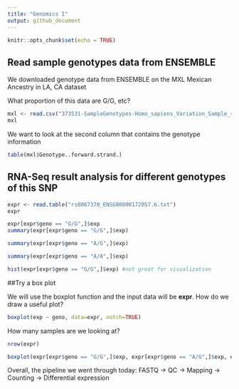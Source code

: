 ```yaml
---
title: "Genomics I"
output: github_document
---
```


```r
knitr::opts_chunk$set(echo = TRUE)
```

## Read sample genotypes data from ENSEMBLE

We downloaded genotype data from ENSEMBLE on the MXL Mexican Ancestry in LA, CA dataset

What proportion of this data are G/G, etc?

```r
mxl <- read.csv("373531-SampleGenotypes-Homo_sapiens_Variation_Sample_rs8067378.csv")
mxl
```

We want to look at the second column that contains the genotype information

```r
table(mxl$Genotype..forward.strand.)
```

## RNA-Seq result analysis for different genotypes of this SNP

```r
expr <- read.table("rs8067378_ENSG00000172057.6.txt")
expr
```

```r
expr[expr$geno == "G/G",]$exp
summary(expr[expr$geno == "G/G",]$exp)
```

```r
summary(expr[expr$geno == "A/G",]$exp)
```

```r
summary(expr[expr$geno == "A/A",]$exp)
```


```r
hist(expr[expr$geno == "G/G",]$exp) #not great for visualization
```

##Try a box plot

We will use the boxplot function and the input data will be **expr**. How do we draw a useful plot?

```r
boxplot(exp ~ geno, data=expr, notch=TRUE)
```

How many samples are we looking at?

```r
nrow(expr)
```



```r
boxplot(expr[expr$geno == "G/G",]$exp, expr[expr$geno == "A/G",]$exp, expr[expr$geno == "A/A",]$exp)
```



Overall, the pipeline we went through today: FASTQ -> QC -> Mapping -> Counting -> Differential expression 
















